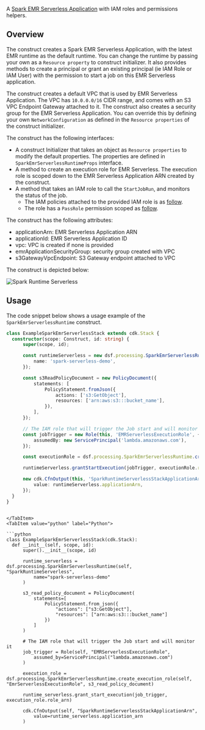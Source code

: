 [//]: # (This file is generated, do not modify directly, update the README.md in framework/src/processing)

A [Spark EMR Serverless Application](https://docs.aws.amazon.com/emr/latest/EMR-Serverless-UserGuide/getting-started.html) with IAM roles and permissions helpers.

## Overview

The construct creates a Spark EMR Serverless Application, with the latest EMR runtime as the default runtime. You can change the runtime by passing your own as a `Resource property` to construct initializer. It also provides methods to create a principal or grant an existing principal (ie IAM Role or IAM User) with the permission to start a job on this EMR Serverless application.

The construct creates a default VPC that is used by EMR Serverless Application. The VPC has `10.0.0.0/16` CIDR range, and comes with an S3 VPC Endpoint Gateway attached to it. The construct also creates a security group for the EMR Serverless Application. You can override this by defining your own `NetworkConfiguration` as defined in the `Resource properties` of the construct initializer.

The construct has the following interfaces:

* A construct Initializer that takes an object as `Resource properties` to modify the default properties. The properties are defined in `SparkEmrServerlessRuntimeProps` interface.
* A method to create an execution role for EMR Serverless. The execution role is scoped down to the EMR Serverless Application ARN created by the construct.
* A method that takes an IAM role to call the `StartJobRun`, and monitors the status of the job.
  * The IAM policies attached to the provided IAM role is as [follow](https://github.com/awslabs/aws-data-solutions-framework/blob/c965202f48088f5ae51ce0e719cf92adefac94ac/framework/src/processing/spark-runtime/emr-serverless/spark-emr-runtime-serverless.ts#L117).
  * The role has a `PassRole` permission scoped as [follow](https://github.com/awslabs/aws-data-solutions-framework/blob/c965202f48088f5ae51ce0e719cf92adefac94ac/framework/src/processing/spark-runtime/emr-serverless/spark-emr-runtime-serverless.ts#L106).

The construct has the following attributes:

* applicationArn: EMR Serverless Application ARN
* applicationId: EMR Serverless Application ID
* vpc: VPC is created if none is provided
* emrApplicationSecurityGroup: security group created with VPC
* s3GatewayVpcEndpoint: S3 Gateway endpoint attached to VPC

The construct is depicted below:

![Spark Runtime Serverless](../../../../static/img/adsf-spark-runtime.png)

## Usage

The code snippet below shows a usage example of the `SparkEmrServerlessRuntime` construct.

<Tabs>
  <TabItem value="typescript" label="TypeScript" default>

  ```typescript
  class ExampleSparkEmrServerlessStack extends cdk.Stack {
    constructor(scope: Construct, id: string) {
        super(scope, id);

        const runtimeServerless = new dsf.processing.SparkEmrServerlessRuntime(this, 'SparkRuntimeServerless', {
            name: 'spark-serverless-demo',
        });

        const s3ReadPolicyDocument = new PolicyDocument({
            statements: [
                PolicyStatement.fromJson({
                    actions: ['s3:GetObject'],
                    resources: ['arn:aws:s3:::bucket_name'],
                }),
            ],
        });

        // The IAM role that will trigger the Job start and will monitor it
        const jobTrigger = new Role(this, 'EMRServerlessExecutionRole', {
            assumedBy: new ServicePrincipal('lambda.amazonaws.com'),
        });

        const executionRole = dsf.processing.SparkEmrServerlessRuntime.createExecutionRole(this, 'EmrServerlessExecutionRole', s3ReadPolicyDocument);

        runtimeServerless.grantStartExecution(jobTrigger, executionRole.roleArn);

        new cdk.CfnOutput(this, 'SparkRuntimeServerlessStackApplicationArn', {
            value: runtimeServerless.applicationArn,
        });
    }
}
  ```
  
  ```mdx-code-block
  
  </TabItem>
  <TabItem value="python" label="Python">

  ```python
  class ExampleSparkEmrServerlessStack(cdk.Stack):
    def __init__(self, scope, id):
        super().__init__(scope, id)

        runtime_serverless = dsf.processing.SparkEmrServerlessRuntime(self, "SparkRuntimeServerless",
            name="spark-serverless-demo"
        )

        s3_read_policy_document = PolicyDocument(
            statements=[
                PolicyStatement.from_json({
                    "actions": ["s3:GetObject"],
                    "resources": ["arn:aws:s3:::bucket_name"]
                })
            ]
        )

        # The IAM role that will trigger the Job start and will monitor it
        job_trigger = Role(self, "EMRServerlessExecutionRole",
            assumed_by=ServicePrincipal("lambda.amazonaws.com")
        )

        execution_role = dsf.processing.SparkEmrServerlessRuntime.create_execution_role(self, "EmrServerlessExecutionRole", s3_read_policy_document)

        runtime_serverless.grant_start_execution(job_trigger, execution_role.role_arn)

        cdk.CfnOutput(self, "SparkRuntimeServerlessStackApplicationArn",
            value=runtime_serverless.application_arn
        )
  ```

  </TabItem>
</Tabs>


